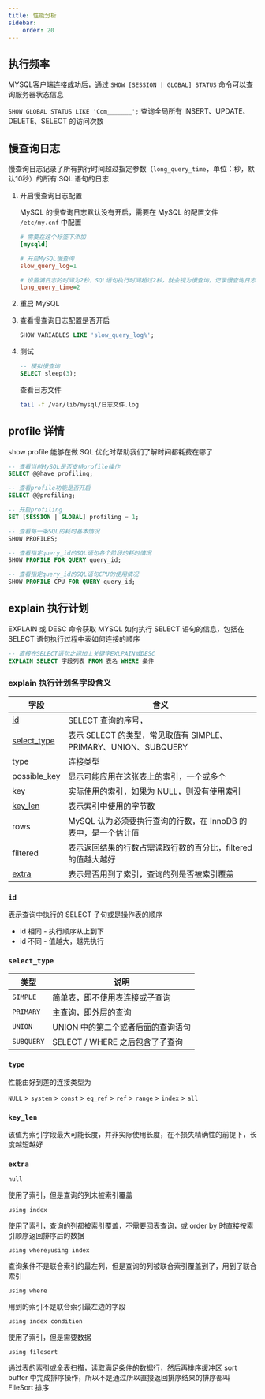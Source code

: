 ```yaml
---
title: 性能分析
sidebar:
    order: 20
---
```



## 执行频率

MYSQL客户端连接成功后，通过 `SHOW [SESSION | GLOBAL] STATUS` 命令可以查询服务器状态信息

`SHOW GLOBAL STATUS LIKE 'Com_______';` 查询全局所有 INSERT、UPDATE、DELETE、SELECT 的访问次数

## 慢查询日志

慢查询日志记录了所有执行时间超过指定参数（`long_query_time`，单位：秒，默认10秒）的所有 SQL 语句的日志

<Steps>

1. 开启慢查询日志配置

    MySQL 的慢查询日志默认没有开启，需要在 MySQL 的配置文件 `/etc/my.cnf` 中配置

    ```ini title="/etc/my.cnf"
    # 需要在这个标签下添加
    [mysqld]

    # 开启MySQL慢查询
    slow_query_log=1

    # 设置满日志的时间为2秒，SQL语句执行时间超过2秒，就会视为慢查询，记录慢查询日志
    long_query_time=2
    ```

2. 重启 MySQL
3. 查看慢查询日志配置是否开启

    ```sql
    SHOW VARIABLES LIKE 'slow_query_log%';
    ```

4. 测试

    ```sql
    -- 模拟慢查询
    SELECT sleep(3);
    ```

    查看日志文件

    ```bash
    tail -f /var/lib/mysql/日志文件.log
    ```

</Steps>

## profile 详情

show profile 能够在做 SQL 优化时帮助我们了解时间都耗费在哪了

```sql
-- 查看当前MySQL是否支持profile操作
SELECT @@have_profiling;

-- 查看profile功能是否开启
SELECT @@profiling;

-- 开启profiling
SET [SESSION | GLOBAL] profiling = 1;

-- 查看每一条SQL的耗时基本情况
SHOW PROFILES;

-- 查看指定query_id的SQL语句各个阶段的耗时情况
SHOW PROFILE FOR QUERY query_id;

-- 查看指定query_id的SQL语句CPU的使用情况
SHOW PROFILE CPU FOR QUERY query_id;
```

## explain 执行计划

EXPLAIN 或 DESC 命令获取 MYSQL 如何执行 SELECT 语句的信息，包括在 SELECT 语句执行过程中表如何连接的顺序

```sql
-- 直接在SELECT语句之间加上关键字EXLPAIN或DESC
EXPLAIN SELECT 字段列表 FROM 表名 WHERE 条件
```

### explain 执行计划各字段含义

| 字段                        | 含义                                                            |
| --------------------------- | --------------------------------------------------------------- |
| [id](#id)                   | SELECT 查询的序号，                                             |
| [select_type](#select_type) | 表示 SELECT 的类型，常见取值有 SIMPLE、PRIMARY、UNION、SUBQUERY |
| [type](#type)               | 连接类型                                                        |
| possible_key                | 显示可能应用在这张表上的索引，一个或多个                        |
| key                         | 实际使用的索引，如果为 NULL，则没有使用索引                     |
| [key_len](#key_len)         | 表示索引中使用的字节数                                          |
| rows                        | MySQL 认为必须要执行查询的行数，在 InnoDB 的表中，是一个估计值  |
| filtered                    | 表示返回结果的行数占需读取行数的百分比，filtered 的值越大越好   |
| [extra](#extra)             | 表示是否用到了索引，查询的列是否被索引覆盖                      |

### `id`

表示查询中执行的 SELECT 子句或是操作表的顺序

- id 相同 - 执行顺序从上到下
- id 不同 - 值越大，越先执行

### `select_type`

| 类型       | 说明                               |
| ---------- | ---------------------------------- |
| `SIMPLE`   | 简单表，即不使用表连接或子查询     |
| `PRIMARY`  | 主查询，即外层的查询               |
| `UNION`    | UNION 中的第二个或者后面的查询语句 |
| `SUBQUERY` | SELECT / WHERE 之后包含了子查询    |

### `type`

性能由好到差的连接类型为

`NULL` > `system` > `const` > `eq_ref` > `ref` > `range` > `index` > `all`

### `key_len`

该值为索引字段最大可能长度，并非实际使用长度，在不损失精确性的前提下，长度越短越好

### `extra`

`null`

使用了索引，但是查询的列未被索引覆盖

`using index`

使用了索引，查询的列都被索引覆盖，不需要回表查询，或 order by 时直接按索引顺序返回排序后的数据

`using where;using index`

查询条件不是联合索引的最左列，但是查询的列被联合索引覆盖到了，用到了联合索引

`using where`

用到的索引不是联合索引最左边的字段

`using index condition`

使用了索引，但是需要<InternalLink text="回表查询" href="mysql/index/classification/#回表查询" />数据

`using filesort`

通过表的索引或全表扫描，读取满足条件的数据行，然后再排序缓冲区 sort buffer 中完成排序操作，所以不是通过所以直接返回排序结果的排序都叫 FileSort 排序
